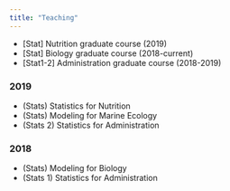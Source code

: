 ```yaml
---
title: "Teaching"
---
```


- [Stat] Nutrition graduate course (2019)
- [Stat] Biology graduate course (2018-current)
- [Stat1-2] Administration graduate course (2018-2019)

### 2019

- (Stats) Statistics for Nutrition 
- (Stats) Modeling for Marine Ecology
- (Stats 2) Statistics for Administration 


### 2018

- (Stats) Modeling for Biology
- (Stats 1) Statistics for Administration 

